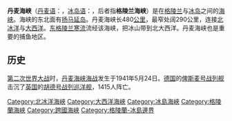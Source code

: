 {{Infobox body of water
| name               = 丹麦海峡
| native_name        = 
| native_name_lang   = 
| other_name         = 
| image              = Denemarkenstraat.PNG
| alt                = 
| caption            = 丹麦海峡所在位置
| image_bathymetry   = 
| alt_bathymetry     = 
| caption_bathymetry = 
| location           = 位于[[冰岛|冰岛]]与[[格陵兰|格陵兰]]之间
| group              = 
| type               = 
| etymology          = 
| part_of            = 
| inflow             = 
| rivers             = 
| outflow            = 
| oceans             = 
| catchment          = 
| basin_countries    = 
| agency             = 
| designation        = 
| length             = {{convert|300|mi}}
| width              = 
| area               = 
| depth              = 
| max-depth          = 
| volume             = 
| residence_time     = 
| salinity           = 
| shore              = 
| elevation          = 
| temperature_high   = 
| temperature_low    = 
| frozen             = 
| islands            = 
| islands_category   = 
| sections           = 
| trenches           = 
| benches            = 
| cities             = 
| pushpin_map             = <!-- the name of a location map as per Template:Location map. Requires coordinates= parameter to display map. -->
| pushpin_label_position  = <!-- left, right, top or bottom -->
| pushpin_map_alt         = 
| pushpin_map_caption     = 
| website            = 
| reference          = 
}}

'''丹麦海峡'''（[[丹麦语|丹麦语]]：'''{{lang|da|Danmarksstrædet}}'''，[[冰岛语|冰岛语]]：'''{{lang|is|Grænlandssund}}'''，后者指'''格陵兰海峡'''）是在[[格陵兰|格陵兰]]与[[冰岛|冰岛]]之间的[[海峡|海峡]]。海峡的东北面有[[扬马延岛|扬马延岛]]。丹麦海峡长480[[公里|公里]]，最窄处阔290公里，连接[[北冰洋|北冰洋]]与[[大西洋|大西洋]]。[[东格陵兰寒流|东格陵兰寒流]]流经该海峡，把冰山带到北大西洋。丹麦海峡也是重要的捕鱼地区。

== 历史 ==
[[第二次世界大战|第二次世界大战]]时，[[丹麦海峡海战|丹麦海峡海战]]发生于1941年5月24日。[[纳粹德国|德国]]的[[俾斯麦号战列舰|俾斯麦号战列舰]]击沉了[[英国|英国]]的[[胡德号战列巡洋舰|胡德号战列巡洋舰]]，1415人阵亡。

{{coord|67|45|40|N|23|48|01|W|region:GL_type:waterbody|display=title}}

{{List of seas}}

{{DEFAULTSORT:Danmark}}
[[Category:北冰洋海峽|Category:北冰洋海峽]]
[[Category:大西洋海峽|Category:大西洋海峽]]
[[Category:冰島海峽|Category:冰島海峽]]
[[Category:格陵蘭海峽|Category:格陵蘭海峽]]
[[Category:跨國海峽|Category:跨國海峽]]
[[Category:格陵蘭-冰島邊界|Category:格陵蘭-冰島邊界]]


{{europe-geo-stub}}